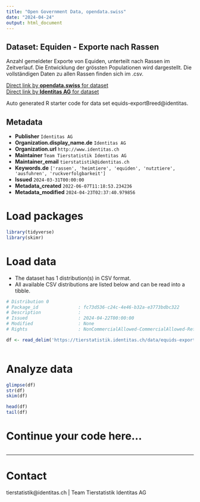 ```yaml
---
title: "Open Government Data, opendata.swiss"
date: "2024-04-24"
output: html_document
---
```


## Dataset: Equiden - Exporte nach Rassen

Anzahl gemeldeter Exporte von Equiden, unterteilt nach Rassen im Zeitverlauf. Die Entwicklung der grössten Populationen wird dargestellt. Die vollständigen Daten zu allen Rassen finden sich im .csv.

[Direct link by **opendata.swiss** for dataset](https://opendata.swiss/de/dataset/equiden-exporte-nach-rassen)<br>
[Direct link by **Identitas AG** for dataset](https://tierstatistik.identitas.ch/)

Auto generated R starter code for data set equids-exportBreed@identitas.

## Metadata

- **Publisher** `Identitas AG`
- **Organization.display_name.de** `Identitas AG`
- **Organization.url** `http://www.identitas.ch`
- **Maintainer** `Team Tierstatistik Identitas AG`
- **Maintainer_email** `tierstatistik@identitas.ch`
- **Keywords.de** `['rassen', 'heimtiere', 'equiden', 'nutztiere', 'ausfuhren', 'ruckverfolgbarkeit']`
- **Issued** `2024-03-31T00:00:00`
- **Metadata_created** `2022-06-07T11:18:53.234236`
- **Metadata_modified** `2024-04-23T02:37:40.979856`


# Load packages

```r

library(tidyverse)
library(skimr)

```

# Load data

-   The dataset has 1 distribution(s) in CSV format.
-   All available CSV distributions are listed below and can be read into a tibble.

```r

# Distribution 0
# Package_id               : fc73d536-c24c-4e46-b32a-e3773bdbc322
# Description              : 
# Issued                   : 2024-04-22T00:00:00
# Modified                 : None
# Rights                   : NonCommercialAllowed-CommercialAllowed-ReferenceRequired

df <- read_delim('https://tierstatistik.identitas.ch/data/equids-exportBreed.csv')



```

# Analyze data

```r

glimpse(df)
str(df)
skim(df)

head(df)
tail(df)

```

# Continue your code here...

```r

```

------------------------------------------------------------------------

# Contact

tierstatistik@identitas.ch | Team Tierstatistik Identitas AG
